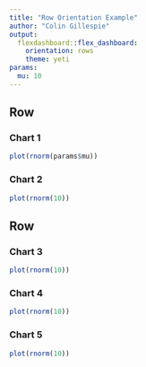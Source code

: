 ```yaml
---
title: "Row Orientation Example"
author: "Colin Gillespie"
output: 
  flexdashboard::flex_dashboard:
    orientation: rows
    theme: yeti
params:
  mu: 10
---
```

<!--
%\VignetteEngine{knitr::rmarkdown}
%\VignetteIndexEntry{Chapter 3: c - Row Orientation Example}
-->    
Row {data-height=50}
-------------------------------------
    
### Chart 1 {data-width=2}
    
```r
plot(rnorm(params$mu))
```
   

    
### Chart 2  {data-width=1}
```r
plot(rnorm(10))
```


Row {data-height=25}
-------------------------------------

### Chart 3 {data-width=1}

```r
plot(rnorm(10))
```



### Chart 4 {data-width=1}

```r
plot(rnorm(10))
```

### Chart 5 {data-width=1}

```r
plot(rnorm(10))
```
